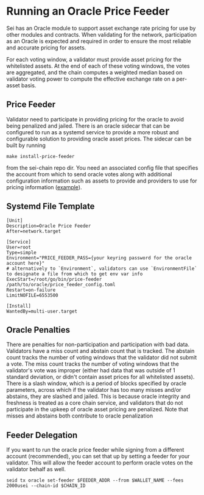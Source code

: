 # Running an Oracle Price Feeder
Sei has an Oracle module to support asset exchange rate pricing for use by other modules and contracts. When validating
for the network, participation as an Oracle is expected and required in order to ensure the most reliable and accurate
pricing for assets.

For each voting window, a validator must provide asset pricing for the whitelisted assets. At the end of each of these
voting windows, the votes are aggregated, and the chain computes a weighted median based on validator voting power to
compute the effective exchange rate on a per-asset basis.

## Price Feeder
Validator need to participate in providing pricing for the oracle to avoid being penalized and jailed. There is an
oracle sidecar that can be configured to run as a systemd service to provide a more robust and configurable solution to
providing oracle asset prices. The sidecar can be built by running
```
make install-price-feeder
```
from the sei-chain repo dir.
You need an associated config file that specifies the account from which to send oracle votes along with additional
configuration information such as assets to provide and providers to use for pricing information
([example](https://github.com/sei-protocol/sei-chain/blob/master/oracle/price-feeder/config.example.toml)).

## Systemd File Template
```
[Unit]
Description=Oracle Price Feeder
After=network.target

[Service]
User=root
Type=simple
Environment="PRICE_FEEDER_PASS={your keyring password for the oracle account here}"
# alternatively to `Environment`, validators can use `EnvironmentFile` to designate a file from which to get env var info
ExecStart=/root/go/bin/price-feeder /path/to/oracle/price_feeder_config.toml
Restart=on-failure
LimitNOFILE=6553500

[Install]
WantedBy=multi-user.target
```

## Oracle Penalties
There are penalties for non-participation and participation with bad data. Validators have a miss count and abstain
count that is tracked. The abstain count tracks the number of voting windows that the validator did not submit a vote.
The miss count tracks the number of voting windows that the validator's vote was improper (either had data that was
outside of 1 standard deviation, or didn't contain asset prices for all whitelisted assets). There is a slash window,
which is a period of blocks specified by oracle parameters, across which if the validator has too many misses and/or
abstains, they are slashed and jailed. This is because oracle integrity and freshness is treated as a core chain
service, and validators that do not participate in the upkeep of oracle asset pricing are penalized. Note that misses
and abstains both contribute to oracle penalization

## Feeder Delegation
If you want to run the oracle price feeder while signing from a different account (recommended), you can set that up by
setting a feeder for your validator. This will allow the feeder account to perform oracle votes on the validator behalf
as well.
```
seid tx oracle set-feeder $FEEDER_ADDR --from $WALLET_NAME --fees 2000usei --chain-id $CHAIN_ID
```